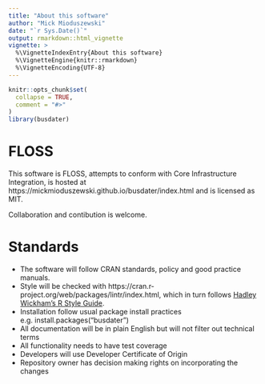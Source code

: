 ```yaml
---
title: "About this software"
author: "Mick Mioduszewski"
date: "`r Sys.Date()`"
output: rmarkdown::html_vignette
vignette: >
  %\VignetteIndexEntry{About this software}
  %\VignetteEngine{knitr::rmarkdown}
  %\VignetteEncoding{UTF-8}
---
```


```r
knitr::opts_chunk$set(
  collapse = TRUE,
  comment = "#>"
)
library(busdater)
```
# FLOSS

This software is FLOSS, attempts to conform with Core 
Infrastructure Integration, is hosted at https://mickmioduszewski.github.io/busdater/index.html and is licensed as MIT.

Collaboration and contibution is welcome.


# Standards

* The software will follow CRAN standards, policy and good practice manuals.
* Style will be checked with https://cran.r-project.org/web/packages/lintr/index.html, which in turn follows [Hadley Wickham's R Style Guide](http://r-pkgs.had.co.nz/style.html).
* Installation follow usual package install practices e.g. install.packages("busdater")
* All documentation will be in plain English but will not filter out technical terms
* All functionality needs to have test coverage 
* Developers will use Developer Certificate of Origin
* Repository owner has decision making rights on incorporating the changes

